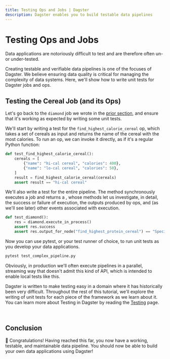 ```yaml
---
title: Testing Ops and Jobs | Dagster
description: Dagster enables you to build testable data pipelines
---
```


# Testing Ops and Jobs

<CodeReferenceLink filePath="examples/docs_snippets/docs_snippets/intro_tutorial/basics/e04_quality/" />

Data applications are notoriously difficult to test and are therefore often un- or under-tested.

Creating testable and verifiable data pipelines is one of the focuses of Dagster. We believe ensuring data quality is critical for managing the complexity of data systems. Here, we'll show how to write unit tests for Dagster jobs and ops.

## Testing the Cereal Job (and its Ops)

Let's go back to the `diamond` job we wrote in the [prior section](/tutorial/intro-tutorial/connecting-solids#a-more-complex-dag), and ensure that it's working as expected by writing some unit tests.

We'll start by writing a test for the `find_highest_calorie_cereal` op, which takes a set of cereals as input and returns the name of the cereal with the most calories. To run an op, we can invoke it directly, as if it's a regular Python function:

```python file=/intro_tutorial/basics/e04_quality/test_complex_pipeline.py startafter=start_op_test endbefore=end_op_test
def test_find_highest_calorie_cereal():
    cereals = [
        {"name": "hi-cal cereal", "calories": 400},
        {"name": "lo-cal cereal", "calories": 50},
    ]
    result = find_highest_calorie_cereal(cereals)
    assert result == "hi-cal cereal"
```

We'll also write a test for the entire pipeline. The <PyObject
module="dagster" object="JobDefinition" method="execute_in_process" /> method synchronously executes a job and returns a <PyObject module="dagster"
object="ExecuteInProcessResult" />, whose methods let us investigate, in detail, the success or failure of execution, the outputs produced by ops, and (as we'll see later) other events associated with execution.

```python file=/intro_tutorial/basics/e04_quality/test_complex_pipeline.py startafter=start_job_test endbefore=end_job_test
def test_diamond():
    res = diamond.execute_in_process()
    assert res.success
    assert res.output_for_node("find_highest_protein_cereal") == "Special K"
```

Now you can use pytest, or your test runner of choice, to run unit tests as you develop your data applications.

```bash
pytest test_complex_pipeline.py
```

Obviously, in production we'll often execute pipelines in a parallel, streaming way that doesn't admit this kind of API, which is intended to enable local tests like this.

Dagster is written to make testing easy in a domain where it has historically been very difficult. Throughout the rest of this tutorial, we'll explore the writing of unit tests for each piece of the framework as we learn about it. You can learn more about Testing in Dagster by reading the [Testing](/concepts/testing) page.

<br />

## Conclusion

🎉 Congratulations! Having reached this far, you now have a working, testable, and maintainable data pipeline. You should now be able to build your own data applications using Dagster!

<br />
